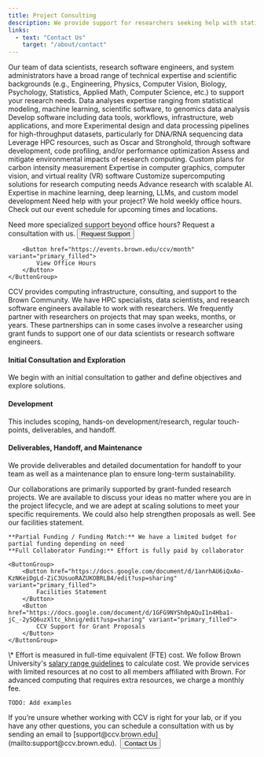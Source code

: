 ```yaml
---
title: Project Consulting
description: We provide support for researchers seeking help with statistical modeling, machine learning, data mining, data visualization, computational biology, high-performance computing, and software engineering.
links:
  - text: "Contact Us"
    target: "/about/contact"
---
```


<ContentSection title="Technical Expertise">
  Our team of data scientists, research software engineers, and system administrators have a broad range of technical expertise and scientific backgrounds (e.g., Engineering, Physics, Computer Vision, Biology, Psychology, Statistics, Applied Math, Computer Science, etc.) to support your research needs.

  <CardGroup>
    <StyledCard title="Data Science" iconName="FaAtom">
      Data analyses expertise ranging from statistical modeling, machine learning, scientific software, to genomics data analysis
    </StyledCard>
    <StyledCard title="Software Engineering" iconName="FaCode">
      Develop software including data tools, workflows, infrastructure, web applications, and more
    </StyledCard>
    <StyledCard title="Computational Biology" iconName="FaDna">
      Experimental design and data processing pipelines for high-throughput datasets, particularly for DNA/RNA sequencing data
    </StyledCard>
    <StyledCard title="High-Performance Computing" iconName="FaRocket">
      Leverage HPC resources, such as Oscar and Stronghold, through software development, code profiling, and/or performance optimization
    </StyledCard>
    <StyledCard title="Software Sustainability" iconName="FaTree">
      Assess and mitigate environmental impacts of research computing. Custom plans for carbon intensity measurement
    </StyledCard>
    <StyledCard title="3D Visualization" iconName="FaCube">
      Expertise in computer graphics, computer vision, and virtual reality (VR) software
    </StyledCard>
    <StyledCard title="Hardware Consultation" iconName="FaCog">
      Customize supercomputing solutions for research computing needs
    </StyledCard>
    <StyledCard title="Artificial Intelligence" iconName="FaRobot" size="xxl">
      Advance research with scalable AI. Expertise in machine learning, deep learning, LLMs, and custom model development
    </StyledCard>
  </CardGroup>
</ContentSection>

<ContentSection title="Office Hours & Support">
  Need help with your project? We hold weekly office hours. Check out our event schedule for upcoming times and locations.

  Need more specialized support beyond office hours? Request a consultation with us.
    <ButtonGroup>
        <Button href="/about/contact" variant="primary_filled">
            Request Support
        </Button>

        <Button href="https://events.brown.edu/ccv/month" variant="primary_filled">
            View Office Hours
        </Button>
    </ButtonGroup>
</ContentSection>

<ContentSection title="Consulting and Collaborations">
  CCV provides computing infrastructure, consulting, and support to the Brown Community. We have HPC specialists, data scientists, and research software engineers available to work with researchers. We frequently partner with researchers on projects that may span weeks, months, or years. These partnerships can in some cases involve a researcher using grant funds to support one of our data scientists or research software engineers.

  #### Initial Consultation and Exploration
  
  We begin with an initial consultation to gather and define objectives and explore solutions. 
  
  #### Development

  This includes scoping, hands-on development/research, regular touch-points, deliverables, and handoff.

  #### Deliverables, Handoff, and Maintenance

  We provide deliverables and detailed documentation for handoff to your team as well as a maintenance plan to ensure long-term sustainability.
</ContentSection>

<ContentSection title="Funding Collaborations">
    Our collaborations are primarily supported by grant-funded research projects. We are available to discuss your ideas no matter where you are in the project lifecycle, and we are adept at scaling solutions to meet your specific requirements. We could also help strengthen proposals as well. See our facilities statement.

    **Partial Funding / Funding Match:** We have a limited budget for partial funding depending on need  
    **Full Collaborator Funding:** Effort is fully paid by collaborator

    <ButtonGroup>
        <Button href="https://docs.google.com/document/d/1anrhAU6iQxAo-KzNKeiDgLd-ZiC3UsuoRAZUKOBRLB4/edit?usp=sharing" variant="primary_filled">
            Facilities Statement
        </Button>
        <Button href="https://docs.google.com/document/d/1GFG9NYSh0pAQuI1n4Hba1-jC_-2ySQ6uzXltc_khnig/edit?usp=sharing" variant="primary_filled">
            CCV Support for Grant Proposals
        </Button>
    </ButtonGroup>
</ContentSection>

<ContentSection title="Project Cost Estimation">
    <CardGroup>
        <CostEstimateCard 
          title="Extra Small" 
          time="1-3" 
          units="months" 
          engineers="1" 
          fte="40%"
        />
        <CostEstimateCard 
          title="Small" 
          time="6-8" 
          units="months" 
          engineers="1-2" 
          fte="40%"
        />
        <CostEstimateCard 
          title="Medium" 
          time="1" 
          units="year" 
          engineers="1-2" 
          fte="40%"
        />
        <CostEstimateCard 
          title="Large" 
          time="2+" 
          units="years" 
          engineers="2+" 
          fte="40%"
        />
    </CardGroup>
    \* Effort is measured in full-time equivalent (FTE) cost. We follow Brown University's <a href="https://hr.brown.edu/working-brown/compensation/salary-ranges" target="_blank" rel="noopener noreferrer" className="text-keppel-700 focus-visible:ring-2 focus-visible:ring-keppel-600 hover:text-keppel-500 active:text-keppel-600 underline">salary range guidelines</a> to calculate cost.
</ContentSection>

<ContentSection title="Project Estimation Examples">
    We provide services with limited resources at no cost to all members affiliated with Brown. For advanced computing that requires extra resources, we charge a monthly fee.

    TODO: Add examples
</ContentSection>

<ContentSection title="Contact Us">
  If you’re unsure whether working with CCV is right for your lab, or if you have any other questions, you can schedule a consultation with us by sending an email to [support@ccv.brown.edu](mailto:support@ccv.brown.edu). 

  <Button href="/about/contact" variant="primary_filled">
    Contact Us
  </Button>
</ContentSection>